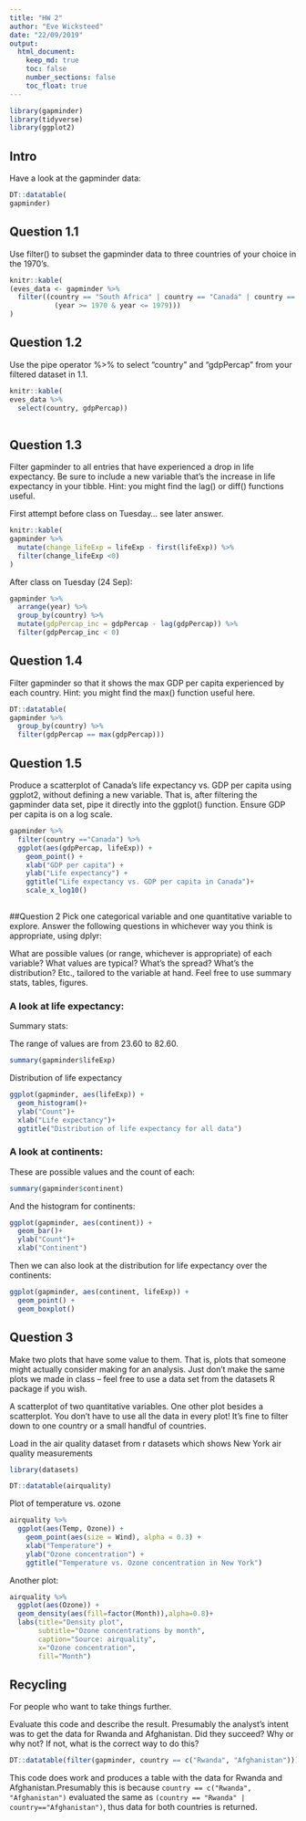 ```yaml
---
title: "HW 2"
author: "Eve Wicksteed"
date: "22/09/2019"
output: 
  html_document:
    keep_md: true
    toc: false
    number_sections: false
    toc_float: true
---
```


```r
library(gapminder)
library(tidyverse)
library(ggplot2)
```

## Intro

Have a look at the gapminder data:
```r
DT::datatable(
gapminder)
```

## Question 1.1

Use filter() to subset the gapminder data to three countries of your choice in the 1970’s.

```r
knitr::kable(
(eves_data <- gapminder %>%
  filter((country == "South Africa" | country == "Canada" | country == "United Kingdom") & 
           (year >= 1970 & year <= 1979)))
)

```


## Question 1.2

Use the pipe operator %>% to select “country” and “gdpPercap” from your filtered dataset in 1.1.

```r
knitr::kable(
eves_data %>% 
  select(country, gdpPercap))
  
```

## Question 1.3

Filter gapminder to all entries that have experienced a drop in life expectancy. 
Be sure to include a new variable that’s the increase in life expectancy in your 
tibble. Hint: you might find the lag() or diff() functions useful.

First attempt before class on Tuesday... see later answer. 
```r

knitr::kable(
gapminder %>%
  mutate(change_lifeExp = lifeExp - first(lifeExp)) %>% 
  filter(change_lifeExp <0)
)

```

After class on Tuesday (24 Sep):
```r
gapminder %>% 
  arrange(year) %>% 
  group_by(country) %>%
  mutate(gdpPercap_inc = gdpPercap - lag(gdpPercap)) %>% 
  filter(gdpPercap_inc < 0)

```






## Question 1.4

Filter gapminder so that it shows the max GDP per capita experienced by 
each country. Hint: you might find the max() function useful here.

```r

DT::datatable(
gapminder %>%
  group_by(country) %>% 
  filter(gdpPercap == max(gdpPercap)))


```


## Question 1.5

Produce a scatterplot of Canada’s life expectancy vs. GDP per capita using ggplot2, 
without defining a new variable. That is, after filtering the gapminder data set, 
pipe it directly into the ggplot() function. Ensure GDP per capita is on a log scale.

```r

gapminder %>% 
  filter(country =="Canada") %>%
  ggplot(aes(gdpPercap, lifeExp)) +
    geom_point() +
    xlab("GDP per capita") +
    ylab("Life expectancy") +
    ggtitle("Life expectancy vs. GDP per capita in Canada")+
    scale_x_log10()
  

```



##Question 2
Pick one categorical variable and one quantitative variable to explore. Answer 
the following questions in whichever way you think is appropriate, using dplyr:

What are possible values (or range, whichever is appropriate) of each variable?
What values are typical? What’s the spread? What’s the distribution? Etc., tailored to the variable at hand.
Feel free to use summary stats, tables, figures.

### A look at life expectancy:

Summary stats:

The range of values are from 23.60 to 82.60. 
```r
summary(gapminder$lifeExp)

```

Distribution of life expectancy
```r
ggplot(gapminder, aes(lifeExp)) +
  geom_histogram()+
  ylab("Count")+
  xlab("Life expectancy")+
  ggtitle("Distribution of life expectancy for all data")
```




### A look at continents:

These are possible values and the count of each:
```r
summary(gapminder$continent)
```

And the histogram for continents:
```r
ggplot(gapminder, aes(continent)) +
  geom_bar()+
  ylab("Count")+
  xlab("Continent")
```


Then we can also look at the distribution for life expectancy over the continents:
```r
ggplot(gapminder, aes(continent, lifeExp)) +
  geom_point() +
  geom_boxplot()
```


## Question 3

Make two plots that have some value to them. That is, plots that someone might actually consider making for an analysis. Just don’t make the same plots we made in class – feel free to use a data set from the datasets R package if you wish.

A scatterplot of two quantitative variables.
One other plot besides a scatterplot.
You don’t have to use all the data in every plot! It’s fine to filter down to one country or a small handful of countries.

Load in the air quality dataset from r datasets which shows New York air quality measurements
```r
library(datasets)

DT::datatable(airquality)
```

Plot of temperature vs. ozone

```r

airquality %>% 
  ggplot(aes(Temp, Ozone)) +
    geom_point(aes(size = Wind), alpha = 0.3) +
    xlab("Temperature") +
    ylab("Ozone concentration") +
    ggtitle("Temperature vs. Ozone concentration in New York")
```


Another plot:

```r


airquality %>% 
  ggplot(aes(Ozone)) +
  geom_density(aes(fill=factor(Month)),alpha=0.8)+ 
  labs(title="Density plot", 
       subtitle="Ozone concentrations by month",
       caption="Source: airquality",
       x="Ozone concentration",
       fill="Month")

```


## Recycling

For people who want to take things further.

Evaluate this code and describe the result. Presumably the analyst’s intent was to get the data for Rwanda and Afghanistan. Did they succeed? Why or why not? If not, what is the correct way to do this?


```r
DT::datatable(filter(gapminder, country == c("Rwanda", "Afghanistan")))
```

This code does work and produces a table with the data for Rwanda and Afghanistan.Presumably this is because `country == c("Rwanda", "Afghanistan")` evaluated the same as `(country == "Rwanda" | country=="Afghanistan")`, thus data for both countries is returned. 


